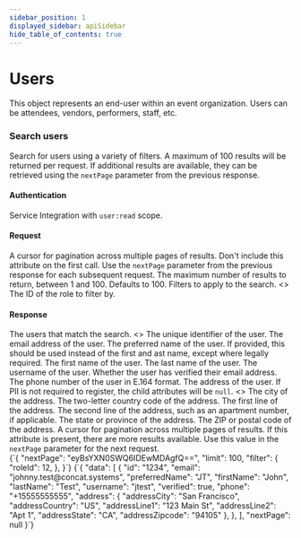 ```yaml
---
sidebar_position: 1
displayed_sidebar: apiSidebar
hide_table_of_contents: true
---
```


# Users

<splitColumn>
  <div>
    This object represents an end-user within an event organization. Users can be attendees, vendors, performers, staff, etc.
  </div>
  <restList>
    <restElement method='GET' path='/api/v0/users/search' anchor='search-users' />
  </restList>
</splitColumn>

### Search users

<splitColumn>
  <div>
    <p>
      Search for users using a variety of filters. A maximum of 100 results will be returned per request. If additional results are available, they can be retrieved using the <code>nextPage</code> parameter from the previous response.
    </p>
    <h4>Authentication</h4>
    <div>
      <link to="/docs/api/gettingstarted/oauth">Service Integration</link> with <code>user:read</code> scope.
    </div>
    <div style={{ marginBottom: '1.5rem' }} />
    <h4>Request</h4>
    <attribute id="su-nextPage" name="nextPage" type="string" optional>
      A cursor for pagination across multiple pages of results. Don't include this attribute on the first call. Use the <code>nextPage</code> parameter from the previous response for each subsequent request.
    </attribute>
    <attribute id="su-limit" name="limit" type="number" optional>
      The maximum number of results to return, between 1 and 100. Defaults to 100.
    </attribute>
    <parentAttribute id="su-filter" name="filter" type="object" optional>
      <span>Filters to apply to the search.</span>
      <>
        <attribute id="su-flr-roleId" name="roleId" type="number" optional>
          The ID of the role to filter by.
        </attribute>
      </>
    </parentAttribute>
    <div style={{ marginBottom: '1.5rem' }} />
    <h4>Response</h4>
    <parentAttribute id="su-resp-data" name="data" type="Array of User" response optional>
      <span>The users that match the search.</span>
      <>
        <attribute id="su-resp-id" name="id" type="string" response>
          The unique identifier of the user.
        </attribute>
        <attribute id="su-resp-email" name="email" type="string" response>
          The email address of the user.
        </attribute>
        <attribute id="su-resp-preferredName" name="preferredName" type="string" response optional>
          The preferred name of the user. If provided, this should be used instead of the first and ast name, except where legally required.
        </attribute>
        <attribute id="su-resp-firstName" name="firstName" type="string" response>
          The first name of the user.
        </attribute>
        <attribute id="su-resp-lastName" name="lastName" type="string" response>
          The last name of the user.
        </attribute>
        <attribute id="su-resp-username" name="username" type="string" response>
          The username of the user.
        </attribute>
        <attribute id="su-resp-verified" name="verified" type="boolean" response>
          Whether the user has verified their email address.
        </attribute>
        <attribute id="su-resp-phone" name="phone" type="boolean" response>
          The phone number of the user in E.164 format.
        </attribute>
        <parentAttribute id="su-resp-address" name="address" type="Address" response optional>
          <span>The address of the user. If PII is not required to register, the child attributes will be <code>null</code>.</span>
          <>
            <attribute id="su-resp-addr-addressCity" name="addressCity" type="string" response>
              The city of the address.
            </attribute>
            <attribute id="su-resp-addr-addressCountry" name="addressCountry" type="string" response>
              The two-letter country code of the address.
            </attribute>
            <attribute id="su-resp-addr-addressLine1" name="addressLine1" type="string" response>
              The first line of the address.
            </attribute>
            <attribute id="su-resp-addr-addressLine2" name="addressLine2" type="string" response optional>
              The second line of the address, such as an apartment number, if applicable.
            </attribute>
            <attribute id="su-resp-addr-addressState" name="addressState" type="string" response>
              The state or province of the address.
            </attribute>
            <attribute id="su-resp-addr-addressZipcode" name="addressZipcode" type="string" response>
              The ZIP or postal code of the address.
            </attribute>
          </>
        </parentAttribute>
      </>
    </parentAttribute>
    <attribute id="su-resp-nextPage" name="nextPage" type="string" response optional>
      A cursor for pagination across multiple pages of results. If this attribute is present, there are more results available. Use this value in the <code>nextPage</code> parameter for the next request.
    </attribute>
  </div>
  <div>
    <exampleBox method='POST' header='/api/v0/users/search' headerSubText='JSON'>
      {`{
  "nextPage": "eyBsYXN0SWQ6IDEwMDAgfQ==",
  "limit": 100,
  "filter": {
    "roleId": 12,
  },
}`}
    </exampleBox>
    <exampleBox header='Response' headerSubText='application/json'>
      {`{
  "data": [
    {
      "id": "1234",
      "email": "johnny.test@concat.systems",
      "preferredName": "JT",
      "firstName": "John",
      "lastName": "Test",
      "username": "jtest",
      "verified": true,
      "phone": "+15555555555",
      "address": {
        "addressCity": "San Francisco",
        "addressCountry": "US",
        "addressLine1": "123 Main St",
        "addressLine2": "Apt 1",
        "addressState": "CA",
        "addressZipcode": "94105"
      },
    },
  ],
  "nextPage": null
}`}
    </exampleBox>
  </div>
</splitColumn>